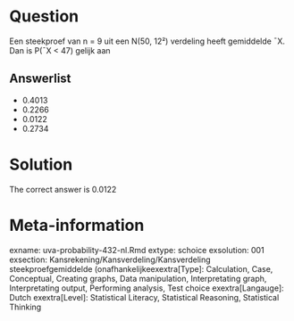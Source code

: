 Question
========

Een steekproef van n = 9 uit een N(50, 12²) verdeling heeft gemiddelde ¯X. Dan is P(¯X < 47) gelijk aan 

Answerlist
----------
* 0.4013
* 0.2266
* 0.0122
* 0.2734

Solution
========

The correct answer is  0.0122 

Meta-information
================
exname: uva-probability-432-nl.Rmd 
extype: schoice 
exsolution: 001 
exsection: Kansrekening/Kansverdeling/Kansverdeling steekproefgemiddelde (onafhankelijkeexextra[Type]: Calculation, Case, Conceptual, Creating graphs, Data manipulation, Interpretating graph, Interpretating output, Performing analysis, Test choice 
exextra[Langauge]: Dutch 
exextra[Level]: Statistical Literacy, Statistical Reasoning, Statistical Thinking 
